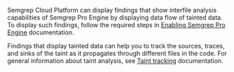 Semgrep Cloud Platform can display findings that show interfile analysis capabilities of Semgrep Pro Engine by displaying data flow of tainted data. To display such findings, follow the required steps in [Enabling Semgrep Pro Engine](/deepsemgrep/deepsemgrep-introduction/#enabling-semgrep-pro-engine-in-semgrep-cloud-platform) documentation.

Findings that display tainted data can help you to track the sources, traces, and sinks of the taint as it propagates through different files in the code. For general information about taint analysis, see [Taint tracking](/writing-rules/data-flow/taint-mode/) documentation.